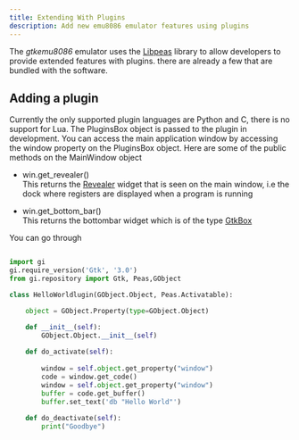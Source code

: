 ```yaml
---
title: Extending With Plugins
description: Add new emu8086 emulator features using plugins
---
```


The *gtkemu8086* emulator uses the [Libpeas](https://wiki.gnome.org/Projects/Libpeas) library to allow developers to provide extended features with plugins. 
there are already a few that are bundled with the software. 

## Adding a plugin

Currently the only supported plugin languages are Python and C, there is no support for Lua. The PluginsBox object is passed to the plugin in development.
You can access the main application window by accessing the window property on the PluginsBox object. Here are some of the public methods on the MainWindow 
object

- win.get_revealer() <br/>
    This returns the [Revealer](https://developer.gnome.org/gtk3/stable/GtkRevealer.html) widget that is seen on the main window, i.e the dock where registers are displayed 
    when a program is running

- win.get_bottom_bar() <br/>
    This returns the bottombar widget which is of the type [GtkBox](https://developer.gnome.org/gtk3/stable/GtkBox.html)

You can go through 

```python

import gi
gi.require_version('Gtk', '3.0')
from gi.repository import Gtk, Peas,GObject

class HelloWorldlugin(GObject.Object, Peas.Activatable):

    object = GObject.Property(type=GObject.Object)

    def __init__(self):
        GObject.Object.__init__(self)
        
    def do_activate(self):
        
        window = self.object.get_property("window")
        code = window.get_code()        
        window = self.object.get_property("window")
        buffer = code.get_buffer()
        buffer.set_text('db "Hello World"')
        
    def do_deactivate(self):
        print("Goodbye")    



```
